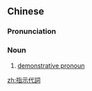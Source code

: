 {{also|指示代词}}
==Chinese==
{{zh-forms|s=指示代词|type=22}}

===Pronunciation===
{{zh-pron
|m=zhǐshì dàicí
|c=zi2 si6 doi6 ci4
|cat=n
}}

===Noun===
{{zh-noun}}

# {{lb|zh|grammar}} [[demonstrative pronoun]]

[[zh:指示代詞]]